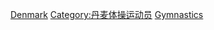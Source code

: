 [[Category:各國奧運體操運動員|Denmark]]
[[Category:丹麦体操运动员|Category:丹麦体操运动员]]
[[Category:丹麦夏季奥运运动员|Gymnastics]]